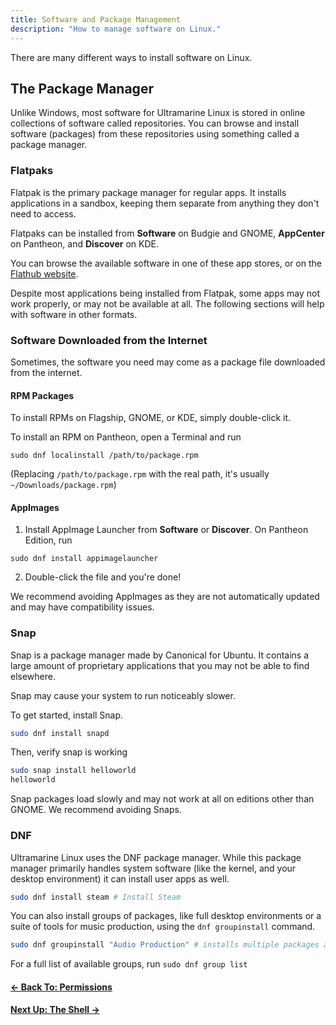 ```yaml
---
title: Software and Package Management
description: "How to manage software on Linux."
---
```



There are many different ways to install software on Linux.

## The Package Manager

Unlike Windows, most software for Ultramarine Linux is stored in online collections of software called repositories. You can browse and install software (packages) from these repositories using something called a package manager.

### Flatpaks

Flatpak is the primary package manager for regular apps. It installs applications in a sandbox, keeping them separate from anything they don't need to access.

Flatpaks can be installed from **Software** on Budgie and GNOME, **AppCenter** on Pantheon, and **Discover** on KDE.

You can browse the available software in one of these app stores, or on the [Flathub website](flathub.org).

Despite most applications being installed from Flatpak, some apps may not work properly, or may not be available at all. The following sections will help with software in other formats.

### Software Downloaded from the Internet

Sometimes, the software you need may come as a package file downloaded from the internet.

#### RPM Packages

To install RPMs on Flagship, GNOME, or KDE, simply double-click it.

To install an RPM on Pantheon, open a Terminal and run

```
sudo dnf localinstall /path/to/package.rpm
```

(Replacing `/path/to/package.rpm` with the real path, it's usually `~/Downloads/package.rpm`)

#### AppImages

1. Install AppImage Launcher from **Software** or **Discover**. On Pantheon Edition, run

```
sudo dnf install appimagelauncher
```

2. Double-click the file and you're done!

We recommend avoiding AppImages as they are not automatically updated and may have compatibility issues.

### Snap

Snap is a package manager made by Canonical for Ubuntu. It contains a large amount of proprietary applications that you may not be able to find elsewhere.

<Alert type="warning">

Snap may cause your system to run noticeably slower.

</Alert>

To get started, install Snap.

```bash
sudo dnf install snapd
```

Then, verify snap is working

```bash
sudo snap install helloworld
helloworld
```

<Alert type="info">

Snap packages load slowly and may not work at all on editions other than GNOME. We recommend avoiding Snaps.

</Alert>

### DNF

Ultramarine Linux uses the DNF package manager. While this package manager primarily handles system software (like the kernel, and your desktop environment) it can install user apps as well.

```bash
sudo dnf install steam # Install Steam
```

You can also install groups of packages, like full desktop environments or a suite of tools for music production, using the `dnf groupinstall` command.

```bash
sudo dnf groupinstall "Audio Production" # installs multiple packages at once, in this case a suite of music/audio production tools
```

For a full list of available groups, run `sudo dnf group list`

#### [← Back To: Permissions](../permissions)

#### [Next Up: The Shell →](../shell)
